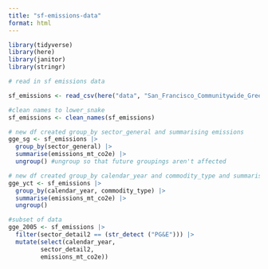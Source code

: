 ```yaml
---
title: "sf-emissions-data"
format: html
---
```


```r
library(tidyverse)
library(here)
library(janitor)
library(stringr)

```

```r
# read in sf emissions data

sf_emissions <- read_csv(here("data", "San_Francisco_Communitywide_Greenhouse_Gas_Inventory.csv"))

#clean names to lower_snake
sf_emissions <- clean_names(sf_emissions)

```

```r
# new df created group_by sector_general and summarising emissions 
gge_sg <- sf_emissions |> 
  group_by(sector_general) |> 
  summarise(emissions_mt_co2e) |> 
  ungroup() #ungroup so that future groupings aren't affected

# new df created group_by calendar_year and commodity_type and summarising emissions 
gge_yct <- sf_emissions |> 
  group_by(calendar_year, commodity_type) |> 
  summarise(emissions_mt_co2e) |> 
  ungroup()

#subset of data 
gge_2005 <- sf_emissions |> 
  filter(sector_detail2 == (str_detect ("PG&E"))) |> 
  mutate(select(calendar_year,
         sector_detail2,
         emissions_mt_co2e))
```

